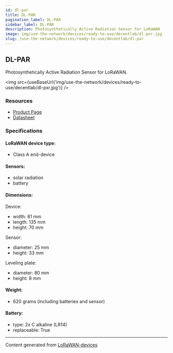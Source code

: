 ```yaml
---
id: dl-par
title: DL-PAR
pagination_label: DL-PAR
sidebar_label: DL-PAR
description: Photosynthetically Active Radiation Sensor for LoRaWAN
image: img/use-the-network/devices/ready-to-use/decentlab/dl-pxr.jpg
slug: /use-the-network/devices/ready-to-use/decentlab/dl-par
---
```



## DL-PAR

Photosynthetically Active Radiation Sensor for LoRaWAN.

<img src={useBaseUrl('img/use-the-network/devices/ready-to-use/decentlab/dl-pxr.jpg')} />

### Resources

- [Product Page](https://www.decentlab.com/products/photosynthetically-active-radiation-sensor-for-lorawan)
- [Datasheet](https://cdn.decentlab.com/download/datasheets/Decentlab-DL-PAR-datasheet.pdf)

### Specifications

#### LoRaWAN device type:
- Class A end-device

#### Sensors:

- solar radiation
- battery

#### Dimensions:

Device:
- width: 81 mm
- length: 135 mm
- height: 70 mm

Sensor:
- diameter: 25 mm
- height: 33 mm

Leveling plate:
- diameter: 80 mm
- height: 8 mm

#### Weight:

- 620 grams (including batteries and sensor)

#### Battery:

- type: 2x C alkaline (LR14)
- replaceable: True

---

Content generated from [LoRaWAN-devices](https://github.com/TheThingsNetwork/lorawan-devices)
